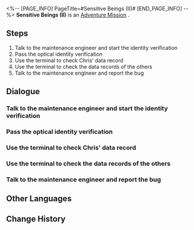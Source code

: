 <%-- [PAGE_INFO]
PageTitle=#Sensitive Beings (II)#
[END_PAGE_INFO] --%>
{{Stub|Dialogue, characters, and location(s)}}
{{Mission Infobox
|id            = 2000303
|title         = 
|image         = Mission Sensitive Beings (II).png
|type          = Adventure
|event_name    = 
|chapter       = 
|requirements  = Complete [[Adventure Mission]] ''[[Sensitive Beings (I)]]'' and wait for the next Daily [[Reset]]
|summary       = The Curio "Crackup Conch" was infected by the memetic virus, spreading anti-motivational quotes in the space station. Asta wanted your help to investigate the source of this virus.
Upon checking Chris's browsing history, you discovered that he was not infected.
|characters    = <!--characters that appear in this mission-->
|startLocation = <!--location as it intially appears on the mission screen-->
|world         = <!--i.e. Penacony-->
|area          = <!--i.e. A Child's Dream-->
|prev          = 
|next          = Sensitive Beings (III)
|exp           = 100
|credits       = 6000
|stellarJade   = 
|other         = {{Card List|Sparse Aether*6|delim=;}}
}}
'''Sensitive Beings (II)''' is an [[Adventure Mission]]<!--in [world]-->.

==Steps==
# Talk to the maintenance engineer and start the identity verification
# Pass the optical identity verification
# Use the terminal to check Chris' data record
# Use the terminal to check the data records of the others
# Talk to the maintenance engineer and report the bug

<!--
==Gameplay Notes==

--><!--
==Trial Character==

-->
==Dialogue==
{{Stub Dialogue}}
===Talk to the maintenance engineer and start the identity verification===
{{Mission Description|type=adventure|location=<!--to be added-->|The space station hasn't recovered from the previous accident. Without the support of new equipment, the terminal's computing power is severely lacking. The computing power should pick up the next day though. Now a new day begins...}}
{{Dialogue Start}}
:{{tx}}
{{Dialogue End}}

===Pass the optical identity verification===
{{Mission Description|type=adventure|location=<!--to be added-->|update|The maintenance engineer starts the optical identity verification for you manually. So far, so good.}}
{{Dialogue Start}}
:{{tx}}
{{Dialogue End}}

===Use the terminal to check Chris' data record===
{{Mission Description|type=adventure|location=<!--to be added-->|update|The terminal stores the data records of everyone in the space station. You decide to check Chris' record today.}}
{{Dialogue Start}}
:{{tx}}
{{Dialogue End}}

===Use the terminal to check the data records of the others===
{{Mission Description|type=adventure|location=<!--to be added-->|update|You didn't expect Chris to cause so much trouble in online forums. No wonder he treated you like that. Now it all makes sense. But if he is not infected, who is?}}
{{Dialogue Start}}
:{{tx}}
{{Dialogue End}}

===Talk to the maintenance engineer and report the bug===
{{Mission Description|type=adventure|location=<!--to be added-->|update|You planned to check Joanne's record next, but the terminal crashed again. You have to ask for the engineer's help once more...}}
{{Dialogue Start}}
:{{tx}}
{{Dialogue End}}

==Other Languages==
{{Other Languages
|en   = Sensitive Beings (II)
|zhs  = 人非草木•其二
|zht  = 人非草木•其二
|ja   = 人非木石・その2
|ko   = 인간은 감정의 동물•2
|es   = Seres sensibles: parte II
|fr   = Êtres sensibles (II)
|ru   = У людей есть чувства II
|th   = มนุษย์ก็มีหัวจิตหัวใจ 2
|vi   = Người Không Phải Cây Cỏ-2
|de   = Empfindsame Wesen (Teil 2)
|id   = Makhluk Berperasaan (II)
|pt   = Seres Sensitivos (II)
}}

==Change History==
{{Change History|1.0}}
